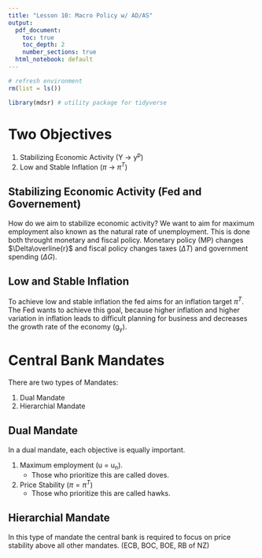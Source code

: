 ```yaml
---
title: "Lesson 10: Macro Policy w/ AD/AS"
output:
  pdf_document: 
    toc: true
    toc_depth: 2
    number_sections: true
  html_notebook: default
---
```


```r
# refresh environment
rm(list = ls())

library(mdsr) # utility package for tidyverse
```

# Two Objectives

1. Stabilizing Economic Activity (Y -> y^p^)
2. Low and Stable Inflation ($\pi$ -> $\pi^T$)

## Stabilizing Economic Activity (Fed and Governement)

How do we aim to stabilize economic activity? We want to aim for maximum employment
also known as the natural rate of unemployment. This is done both throught monetary
and fiscal policy. Monetary policy (MP) changes $\Delta\overline{r}$ and fiscal
policy changes taxes ($\Delta T$) and government spending ($\Delta G$).

## Low and Stable Inflation

To achieve low and stable inflation the fed aims for an inflation target $\pi^T$.
The Fed wants to achieve this goal, because higher inflation and higher variation in
inflation leads to difficult planning for business and decreases the growth rate
of the economy (g~y~).

# Central Bank Mandates

There are two types of Mandates:

1. Dual Mandate
2. Hierarchial Mandate

## Dual Mandate

In a dual mandate, each objective is equally important.

1. Maximum employment (u = u~n~).
    + Those who prioritize this are called doves.
2. Price Stability ($\pi = \pi^T$)
    + Those who prioritize this are called hawks.
    
## Hierarchial Mandate

In this type of mandate the central bank is required to focus on price stability
above all other mandates. (ECB, BOC, BOE, RB of NZ)














